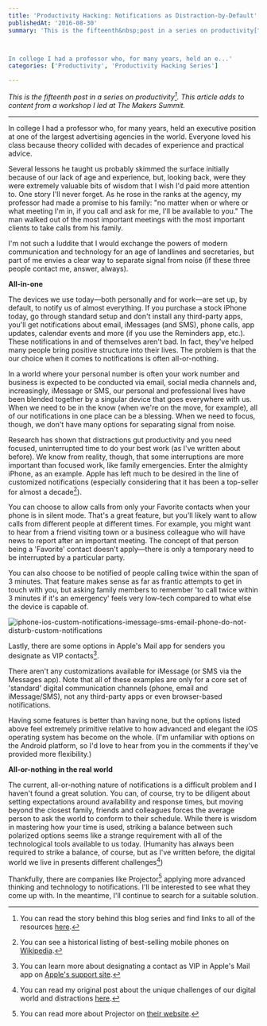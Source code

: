 ```yaml
---
title: 'Productivity Hacking: Notifications as Distraction-by-Default'
publishedAt: '2016-08-30'
summary: 'This is the fifteenth&nbsp;post in a series on productivity[^1]. This article adds to content from a workshop I led at The Makers Summit.



In college I had a professor who, for many years, held an e...'
categories: ['Productivity', 'Productivity Hacking Series']

---
```


*This is the fifteenth post in a series on productivity[^1]. This article adds to content from a workshop I led at The Makers Summit.*

* * *

In college I had a professor who, for many years, held an executive position at one of the largest advertising agencies in the world. Everyone loved his class because theory collided with decades of experience and practical advice.

Several lessons he taught us probably skimmed the surface initially because of our lack of age and experience, but, looking back, were they were extremely valuable bits of wisdom that I wish I'd paid more attention to. One story I'll never forget. As he rose in the ranks at the agency, my professor had made a promise to his family: "no matter when or where or what meeting I'm in, if you call and ask for me, I'll be available to you." The man walked out of the most important meetings with the most important clients to take calls from his family.

I'm not such a luddite that I would exchange the powers of modern communication and technology for an age of landlines and secretaries, but part of me envies a clear way to separate signal from noise (if these three people contact me, answer, always).

**All-in-one**

The devices we use today—both personally and for work—are set up, by default, to notify us of almost everything. If you purchase a stock iPhone today, go through standard setup and don't install any third-party apps, you'll get notifications about email, iMessages (and SMS), phone calls, app updates, calendar events and more (if you use the Reminders app, etc.). These notifications in and of themselves aren't bad. In fact, they've helped many people bring positive structure into their lives. The problem is that the our choice when it comes to notifications is often all-or-nothing.

In a world where your personal number is often your work number and business is expected to be conducted via email, social media channels and, increasingly, iMessage or SMS, our personal and professional lives have been blended together by a singular device that goes everywhere with us. When we need to be in the know (when we're on the move, for example), all of our notifications in one place can be a blessing. When we need to focus, though, we don't have many options for separating signal from noise.

Research has shown that distractions gut productivity and you need focused, uninterrupted time to do your best work (as I've written about before). We know from reality, though, that some interruptions are more important than focused work, like family emergencies. Enter the almighty iPhone, as an example. Apple has left much to be desired in the line of customized notifications (especially considering that it has been a top-seller for almost a decade[^2]). 

You can choose to allow calls from only your Favorite contacts when your phone is in silent mode. That's a great feature, but you'll likely want to allow calls from different people at different times. For example, you might want to hear from a friend visiting town or a business colleague who will have news to report after an important meeting. The concept of that person being a 'Favorite' contact doesn't apply—there is only a temporary need to be interrupted by a particular party.

You can also choose to be notified of people calling twice within the span of 3 minutes. That feature makes sense as far as frantic attempts to get in touch with you, but asking family members to remember 'to call twice within 3 minutes if it's an emergency' feels very low-tech compared to what else the device is capable of.

<Image src="/images/blog/productivity-hacking-notifications-as-distraction-by-default/1061e-iphone-ios-custom-notifications-imessage-sms-email-phone-do-not-disturb-custom-notifications.png" alt="iphone-ios-custom-notifications-imessage-sms-email-phone-do-not-disturb-custom-notifications" width={800} height={600} />

Lastly, there are some options in Apple's Mail app for senders you designate as VIP contacts[^3].

There aren't any customizations available for iMessage (or SMS via the Messages app). Note that all of these examples are only for a core set of 'standard' digital communication channels (phone, email and iMessage/SMS), not any third-party apps or even browser-based notifications.

Having some features is better than having none, but the options listed above feel extremely primitive relative to how advanced and elegant the iOS operating system has become on the whole. (I'm unfamiliar with options on the Android platform, so I'd love to hear from you in the comments if they've provided more flexibility.)

**All-or-nothing in the real world**

The current, all-or-nothing nature of notifications is a difficult problem and I haven't found a great solution. You can, of course, try to be diligent about setting expectations around availability and response times, but moving beyond the closest family, friends and colleagues forces the average person to ask the world to conform to their schedule. While there is wisdom in mastering how your time is used, striking a balance between such polarized options seems like a strange requirement with all of the technological tools available to us today. (Humanity has always been required to strike a balance, of course, but as I've written before, the digital world we live in presents different challenges[^4])

Thankfully, there are companies like Projector[^5] applying more advanced thinking and technology to notifications. I'll be interested to see what they come up with. In the meantime, I'll continue to search for a suitable solution.

[^1]: You can read the story behind this blog series and find links to all of the resources [here](https://ericdodds.com/series-productivity-hacking/).



[^2]: You can see a historical listing of best-selling mobile phones on [Wikipedia](https://en.wikipedia.org/wiki/List_of_best-selling_mobile_phones).



[^3]: You can learn more about designating a contact as VIP in Apple's Mail app on [Apple's support site](https://support.apple.com/kb/PH12515?viewlocale=en_US&locale=en_US).



[^4]: You can read my original post about the unique challenges of our digital world and distractions [here](https://ericdodds.com/making-it-count-distraction-is-the-enemy/).



[^5]: You can read more about Projector on [their website](https://www.projector.com/).
